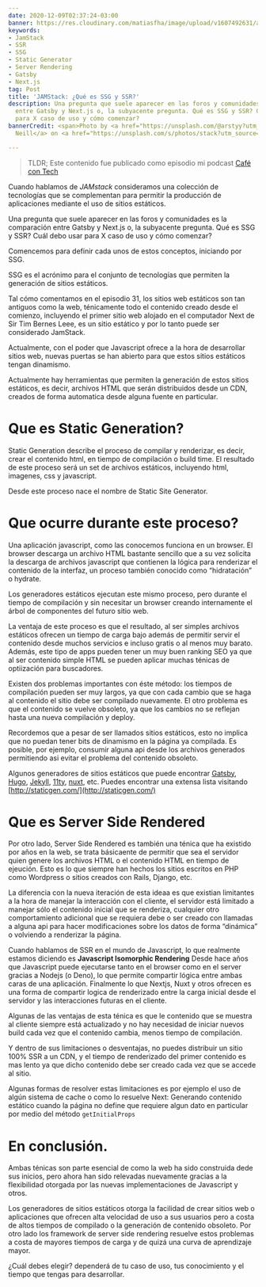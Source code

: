```yaml
---
date: 2020-12-09T02:37:24-03:00
banner: https://res.cloudinary.com/matiasfha/image/upload/v1607492631/austin-neill-ZahNAl_Ic3o-unsplash_rvmpkh.jpg
keywords:
- JamStack
- SSR
- SSG
- Static Generator
- Server Rendering
- Gatsby
- Next.js
tag: Post
title: 'JAMStack: ¿Qué es SSG y SSR?'
description: Una pregunta que suele aparecer en las foros y comunidades es la comparación
  entre Gatsby y Next.js o, la subyacente pregunta. Qué es SSG y SSR? Cuál debo usar
  para X caso de uso y cómo comenzar?
bannerCredit: <span>Photo by <a href="https://unsplash.com/@arstyy?utm_source=unsplash&amp;utm_medium=referral&amp;utm_content=creditCopyText">Austin
  Neill</a> on <a href="https://unsplash.com/s/photos/stack?utm_source=unsplash&amp;utm_medium=referral&amp;utm_content=creditCopyText">Unsplash</a></span>

---
```

> TLDR; Este contenido fue publicado como episodio mi podcast [Café con Tech](http://www.cafecon.tech/1081172/6725749-jamstack-que-es-ssg-y-ssr)

<Buzzsprout buzzsproutId="1081172/6725749-jamstack-que-es-ssg-y-ssr" />

Cuando hablamos de _JAMstack_ consideramos una colección de tecnologías que se complementan para permitir la producción de aplicaciones mediante el uso de sitios estáticos.

Una pregunta que suele aparecer en las foros y comunidades es la comparación entre Gatsby y Next.js o, la subyacente pregunta. Qué es SSG y SSR? Cuál debo usar para X caso de uso y cómo comenzar?

Comencemos para definir cada unos de estos conceptos, iniciando por SSG.

SSG es el acrónimo para el conjunto de tecnologías que permiten la generación de sitios estáticos.

Tal cómo comentamos en el episodio 31, los sitios web estáticos son tan antiguos como la web, ténicamente todo el contenido creado desde el comienzo, incluyendo el primer sitio web alojado en el computador Next de Sir Tim Bernes Leee, es un sitio estático y por lo tanto puede ser considerado JamStack.

Actualmente, con el poder que Javascript ofrece a la hora de desarrollar sitios web, nuevas puertas se han abierto para que estos sitios estáticos tengan dinamismo.

Actualmente hay herramientas que permiten la generación de estos sitios estáticos, es decir, archivos HTML que serán distribuidos desde un CDN, creados de forma automatica desde alguna fuente en particular.

# Que es Static Generation?

Static Generation describe el proceso de compilar y renderizar, es decir, crear el contenido html, en tiempo de compilación o build time. El resultado de este proceso será un set de archivos estáticos, incluyendo html, imagenes, css y javascript.

Desde este proceso nace el nombre de Static Site Generator.

# Que ocurre durante este proceso?

Una aplicación javascript, como las conocemos funciona en un browser. El browser descarga un archivo HTML bastante sencillo que a su vez solicita la descarga de archivos javascript que contienen la lógica para renderizar el contenido de la interfaz, un proceso también conocido como “hidratación” o hydrate.

Los generadores estáticos ejecutan este mismo proceso, pero durante el tiempo de compilación y sin necesitar un browser creando internamente el árbol de componentes del futuro sitio web.

La ventaja de este proceso es que el resultado, al ser simples archivos estáticos ofrecen un tiempo de carga bajo además de permitir servir el contenido desde muchos servicios e incluso gratis o al menos muy barato. Además, este tipo de apps pueden tener un muy buen ranking SEO ya que al ser contenido simple HTML se pueden aplicar muchas ténicas de optiización para buscadores.

Existen dos problemas importantes con éste método: los tiempos de compilación pueden ser muy largos, ya que con cada cambio que se haga al contenido el sitio debe ser compilado nuevamente. El otro problema es que el contenido se vuelve obsoleto, ya que los cambios no se reflejan hasta una nueva compilación y deploy.

Recordemos que a pesar de ser llamados sitios estáticos, esto no implica que no puedan tener bits de dinamismo en la página ya compilada. Es posible, por ejemplo, consumir alguna api desde los archivos generados permitiendo asi evitar el problema del contenido obsoleto.

Algunos generadores de sitios estáticos que puede encontrar
[Gatsby](http://gatsbyjs.com/), [Hugo](http://gatsbyjs.com/), [Jekyll](http://jekyllrb.com/), [11ty](http://11ty.dev/), [nuxt](http://nuxtjs.org/), etc. Puedes encontrar una extensa lista visitando  [http://staticgen.com/](http://staticgen.com/)

# Que es Server Side Rendered

Por otro lado, Server Side Rendered es también una ténica que ha existido por años en la web, se trata básicaente de permitir que sea el servidor quien genere los archivos HTML o el contenido HTML en tiempo de ejeución. Esto es lo que siempre han hechos los sitios escritos en PHP como Wordpress o sitios creados con Rails, Django, etc.

La diferencia con la nueva iteración de esta ideaa es que existian limitantes a la hora de manejar la interacción con el cliente, el servidor está limitado a manejar sólo el contenido inicial que se renderiza, cualquier otro comportamiento adicional que se requiera debe o ser creado con llamadas a alguna api para hacer modificaciones sobre los datos de forma “dinámica” o volviendo a renderizar la página.

Cuando hablamos de SSR en el mundo de Javascript, lo que realmente estamos diciendo es **Javascript Isomorphic Rendering**
Desde hace años que Javascript puede ejecutarse tanto en el browser como en el server gracias a Nodejs (o Deno), lo que permite compartir lógica entre ambas caras de una aplicación.
Finalmente lo que Nextjs, Nuxt y otros ofrecen es una forma de compartir logica de renderizado entre la carga inicial desde el servidor y las interacciones futuras en el cliente.

Algunas de las ventajas de esta ténica es que le contenido que se muestra al cliente siempre está actualizado y no hay necesidad de iniciar nuevos build cada vez que el contenido cambia, menos tiempo de compilación.

Y dentro de sus limitaciones o desventajas,  no puedes distribuir un sitio 100% SSR a un CDN, y el tiempo de renderizado del primer contenido es mas lento ya que dicho contenido debe ser creado cada vez que se accede al sitio.

Algunas formas de resolver estas limitaciones es por ejemplo el uso de algún sistema de cache o como lo resuelve Next: Generando contenido estático cuando la página no define que requiere algun dato en particular por medio del método `getInitialProps`

# En conclusión.

Ambas ténicas son parte esencial de como la web ha sido construida dede sus inicios, pero ahora han sido relevadas nuevamente gracias a la flexibilidad otorgada por las nuevas implementaciones de Javascript y otros.

Los generadores de sitios estáticos otorga la facilidad de crear sitios web o aplicaciones que ofrecen alta velocidad de uso a sus usuarios pero a costa de altos tiempos de compilado o la generación de contenido obsoleto. Por otro lado los framework de server side rendering resuelve estos problemas a costa de mayores tiempos de carga y de quizá una curva de aprendizaje mayor.

¿Cuál debes elegir? dependerá de tu caso de uso, tus conocimiento y el tiempo que tengas para desarrollar.
